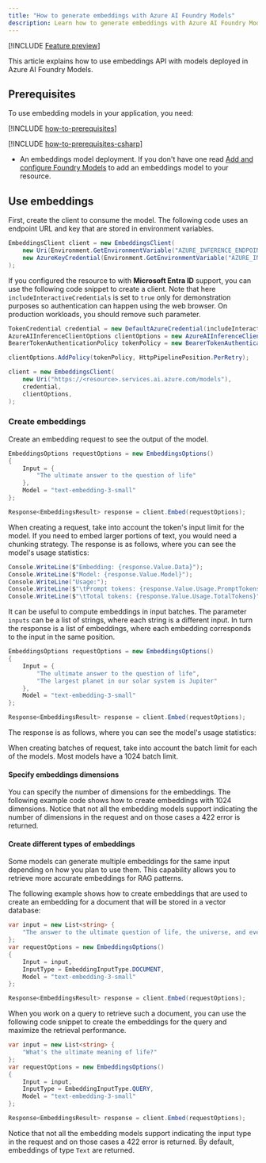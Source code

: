 ```yaml
---
title: "How to generate embeddings with Azure AI Foundry Models"
description: Learn how to generate embeddings with Azure AI Foundry Models
---
```


[!INCLUDE [Feature preview](~/reusable-content/ce-skilling/azure/includes/ai-studio/includes/feature-preview)]

This article explains how to use embeddings API with models deployed in Azure AI Foundry Models.

## Prerequisites

To use embedding models in your application, you need:

[!INCLUDE [how-to-prerequisites](../how-to-prerequisites)]

[!INCLUDE [how-to-prerequisites-csharp](../how-to-prerequisites-csharp)]

* An embeddings model deployment. If you don't have one read [Add and configure Foundry Models](../../how-to/create-model-deployments) to add an embeddings model to your resource.


## Use embeddings

First, create the client to consume the model. The following code uses an endpoint URL and key that are stored in environment variables.


```csharp
EmbeddingsClient client = new EmbeddingsClient(
    new Uri(Environment.GetEnvironmentVariable("AZURE_INFERENCE_ENDPOINT")),
    new AzureKeyCredential(Environment.GetEnvironmentVariable("AZURE_INFERENCE_CREDENTIAL"))
);
```

If you configured the resource to with **Microsoft Entra ID** support, you can use the following code snippet to create a client. Note that here `includeInteractiveCredentials` is set to `true` only for demonstration purposes so authentication can happen using the web browser. On production workloads, you should remove such parameter.

```csharp
TokenCredential credential = new DefaultAzureCredential(includeInteractiveCredentials: true);
AzureAIInferenceClientOptions clientOptions = new AzureAIInferenceClientOptions();
BearerTokenAuthenticationPolicy tokenPolicy = new BearerTokenAuthenticationPolicy(credential, new string[] { "https://cognitiveservices.azure.com/.default" });

clientOptions.AddPolicy(tokenPolicy, HttpPipelinePosition.PerRetry);

client = new EmbeddingsClient(
    new Uri("https://<resource>.services.ai.azure.com/models"),
    credential,
    clientOptions,
);
```

### Create embeddings

Create an embedding request to see the output of the model.

```csharp
EmbeddingsOptions requestOptions = new EmbeddingsOptions()
{
    Input = {
        "The ultimate answer to the question of life"
    },
    Model = "text-embedding-3-small"
};

Response<EmbeddingsResult> response = client.Embed(requestOptions);
```

<Tip>
When creating a request, take into account the token's input limit for the model. If you need to embed larger portions of text, you would need a chunking strategy.
</Tip>
The response is as follows, where you can see the model's usage statistics:


```csharp
Console.WriteLine($"Embedding: {response.Value.Data}");
Console.WriteLine($"Model: {response.Value.Model}");
Console.WriteLine("Usage:");
Console.WriteLine($"\tPrompt tokens: {response.Value.Usage.PromptTokens}");
Console.WriteLine($"\tTotal tokens: {response.Value.Usage.TotalTokens}");
```

It can be useful to compute embeddings in input batches. The parameter `inputs` can be a list of strings, where each string is a different input. In turn the response is a list of embeddings, where each embedding corresponds to the input in the same position.


```csharp
EmbeddingsOptions requestOptions = new EmbeddingsOptions()
{
    Input = {
        "The ultimate answer to the question of life", 
        "The largest planet in our solar system is Jupiter"
    },
    Model = "text-embedding-3-small"
};

Response<EmbeddingsResult> response = client.Embed(requestOptions);
```

The response is as follows, where you can see the model's usage statistics:

<Tip>
When creating batches of request, take into account the batch limit for each of the models. Most models have a 1024 batch limit.
</Tip>

#### Specify embeddings dimensions

You can specify the number of dimensions for the embeddings. The following example code shows how to create embeddings with 1024 dimensions. Notice that not all the embedding models support indicating the number of dimensions in the request and on those cases a 422 error is returned.

#### Create different types of embeddings

Some models can generate multiple embeddings for the same input depending on how you plan to use them. This capability allows you to retrieve more accurate embeddings for RAG patterns. 

The following example shows how to create embeddings that are used to create an embedding for a document that will be stored in a vector database:


```csharp
var input = new List<string> { 
    "The answer to the ultimate question of life, the universe, and everything is 42"
};
var requestOptions = new EmbeddingsOptions()
{
    Input = input,
    InputType = EmbeddingInputType.DOCUMENT, 
    Model = "text-embedding-3-small"
};

Response<EmbeddingsResult> response = client.Embed(requestOptions);
```

When you work on a query to retrieve such a document, you can use the following code snippet to create the embeddings for the query and maximize the retrieval performance.


```csharp
var input = new List<string> { 
    "What's the ultimate meaning of life?"
};
var requestOptions = new EmbeddingsOptions()
{
    Input = input,
    InputType = EmbeddingInputType.QUERY,
    Model = "text-embedding-3-small"
};

Response<EmbeddingsResult> response = client.Embed(requestOptions);
```

Notice that not all the embedding models support indicating the input type in the request and on those cases a 422 error is returned. By default, embeddings of type `Text` are returned.
